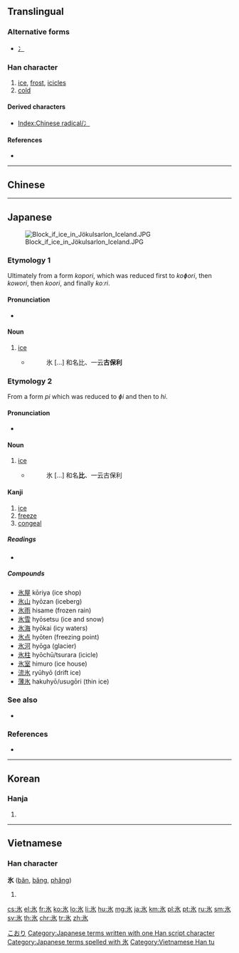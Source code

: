 {{character info/new}}
{{also|冰|永}}
==Translingual==
{{stroke order|strokes=5}}

===Alternative forms===
* [[冫]] {{qualifier|when used as a left Chinese radical}}

===Han character===
{{Han char|rn=85|rad=水|as=01|sn=5|four=32230|canj=IE}}

# [[ice]], [[frost]], [[icicles]]
# [[cold]]

====Derived characters====
* [[Index:Chinese radical/冫]]

====References====
* {{Han ref|kx=0603.030|dkj=17087|dj=0996.030|hdz=31546.040|uh=6C37|ud=27703}}

----

==Chinese==
{{zh-see|冰|v}}

----

==Japanese==
[[Image:Block if ice in Jökulsarlon Iceland.JPG|thumb|right]]

===Etymology 1===
Ultimately from a form ''kopori'', which was reduced first to ''koɸori'', then ''kowori'', then ''koori'', and finally ''koːri''.

====Pronunciation====
* {{IPA|/kʰoːɺ̠i/|lang=ja}}

====Noun====
{{ja-noun|こおり|hhira=こほり}}

# [[ice]]
#* {{RQ:Wamyō Ruijushō|1|46}}
#*: 氷 [...] 和名比、一云'''古保利'''

===Etymology 2===
From a form ''pi'' which was reduced to ''ɸi'' and then to ''hi''.

====Pronunciation====
* {{IPA|/çi/|lang=ja}}

====Noun====
{{ja-noun|ひ}}

# [[ice]]
#* {{RQ:Wamyō Ruijushō|1|46}}
#*: 氷 [...] 和名'''比'''、一云古保利

====Kanji====
{{ja-kanji|grade=3|rs=水01}}

# [[ice]]
# [[freeze]]
# [[congeal]]

=====Readings=====
* {{ja-readings|goon=[[ひょう]] (hyō)|kanon=[[ひょう]] (hyō)|kun=[[こおり]] (kōri), [[ひ]] (hi)|nanori=[[すい]] (sui), [[きよ]] (kiyo), [[ひ]] (hi)}}

=====Compounds=====
* [[氷屋]] kōriya (ice shop)
* [[氷山]] hyōzan (iceberg)
* [[氷雨]] hisame (frozen rain)
* [[氷雪]] hyōsetsu (ice and snow)
* [[氷海]] hyōkai (icy waters)
* [[氷点]] hyōten (freezing point)
* [[氷河]] hyōga (glacier)
* [[氷柱]] hyōchū/tsurara (icicle)
* [[氷室]] himuro (ice house)
* [[流氷]] ryūhyō (drift ice)
* [[薄氷]] hakuhyō/usugōri (thin ice)
<!-- You can [http://web.mit.edu/jpnet/ji/data/sound/koori.au hear] it pronunced. ''(need *.au file player)''-->

===See also===
* {{l|ja|アイス|tr=aisu}}

===References===
{{ja-kref
|ku=4125
|shift=9558
|jis=4939
|euc=C9B9
|skip=1-2-3
|freq=1450
|nelson=131
|newnelson=3032
|halpern=39
|kld=24
|heisig=131
|tuttle=3a1.2
}}
* {{R:Wamyō Ruijushō}}

[[Category:1000 Japanese basic words|こおり]]
[[Category:Japanese terms written with one Han script character]]
[[Category:Japanese terms spelled with 氷]]

----

==Korean==

===Hanja===
{{ko-hanja|hangeul=빙|eumhun=|rv=bing|mr=ping|y=ping}}

# {{defn|lang=ko|sort=水01}}

----

==Vietnamese==

===Han character===
'''氷''' ([[băn]], [[băng]], [[phăng]])

# {{defn|lang=vi}}

[[Category:Vietnamese Han tu]]

[[cs:氷]]
[[el:氷]]
[[fr:氷]]
[[ko:氷]]
[[lo:氷]]
[[li:氷]]
[[hu:氷]]
[[mg:氷]]
[[ja:氷]]
[[km:氷]]
[[pl:氷]]
[[pt:氷]]
[[ru:氷]]
[[sm:氷]]
[[sv:氷]]
[[th:氷]]
[[chr:氷]]
[[tr:氷]]
[[zh:氷]]